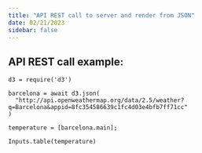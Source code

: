 ```yaml
---
title: "API REST call to server and render from JSON"
date: 02/21/2023
sidebar: false
---
```


API REST call example:
---


```ojs
d3 = require('d3')

barcelona = await d3.json(
  "http://api.openweathermap.org/data/2.5/weather?q=Barcelona&appid=8fc354586639c1fc4d03e4bfb7ff71cc"
)

temperature = [barcelona.main];

Inputs.table(temperature)
```
